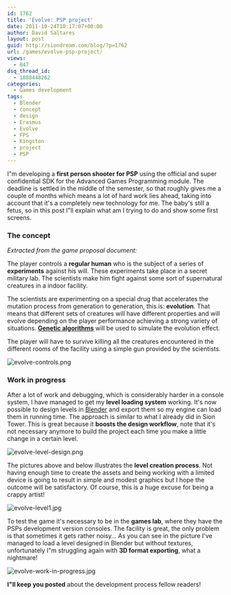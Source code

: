 ```yaml
---
id: 1762
title: 'Evolve: PSP project'
date: 2011-10-24T10:17:07+00:00
author: David Saltares
layout: post
guid: http://siondream.com/blog/?p=1762
url: /games/evolve-psp-project/
views:
  - 847
dsq_thread_id:
  - 1888448262
categories:
  - Games development
tags:
  - Blender
  - concept
  - design
  - Erasmus
  - Evolve
  - FPS
  - Kingston
  - project
  - PSP
---
```


I"m developing a **first person shooter for PSP** using the official and super confidential SDK for the Advanced Games Programming module. The deadline is settled in the middle of the semester, so that roughly gives me a couple of months which means a lot of hard work lies ahead, taking into account that it's a completely new technology for me. The baby's still a fetus, so in this post I"ll explain what am I trying to do and show some first screens.

### The concept

_Extracted from the game proposal document:_

The player controls a **regular human** who is the subject of a series of **experiments** against his will. These experiments take place in a secret military lab. The scientists make him fight against some sort of supernatural creatures in a indoor facility.

The scientists are experimenting on a special drug that accelerates the mutation process from generation to generation, this is: **evolution**. That means that different sets of creatures will have different properties and will evolve depending on the player performance achieving a strong variety of situations. **[Genetic algorithms](http://en.wikipedia.org/wiki/Genetic_algorithm)** will be used to simulate the evolution effect.

The player will have to survive killing all the creatures encountered in the different rooms of the facility using a simple gun provided by the scientists.

![evolve-controls.png](/img/wp/evolve-controls.webp)

### Work in progress

After a lot of work and debugging, which is considerably harder in a console system, I have managed to get my **level loading system** working. It's now possible to design levels in [Blender](http://www.blender.org/) and export them so my engine can load them in running time. The approach is similar to what I already did in Sion Tower. This is great because it **boosts the design workflow**, note that it's not necessary anymore to build the project each time you make a little change in a certain level.

![evolve-level-design.png](/img/wp/evolve-level-design.webp)

The pictures above and below illustrates the **level creation process**. Not having enough time to create the assets and being working with a limited device is going to result in simple and modest graphics but I hope the outcome will be satisfactory. Of course, this is a huge excuse for being a crappy artist!

![evolve-level1.jpg](/img/wp/evolve-level1.webp)

To test the game it's necessary to be in the **games lab**, where they have the PSPs development version consoles. The facility is great, the only problem is that sometimes it gets rather noisy… As you can see in the picture I've managed to load a level designed in Blender but without textures, unfortunately I"m struggling again with **3D format exporting**, what a nightmare!

![evolve-work-in-progress.jpg](/img/wp/evolve-work-in-progress.webp)

**I"ll keep you posted** about the development process fellow readers!
